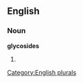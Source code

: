 ==English==

===Noun===
'''glycosides'''

# {{plural of|[[glycoside]]}}

[[Category:English plurals]]